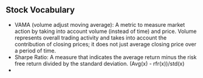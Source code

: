 
== Stock Vocabulary ==
* VAMA (volume adjust moving average): A metric to measure market action by taking into account volume (instead of time) and price. Volume represents overall trading activity and takes into account the contribution of closing prices; it does not just average closing price over a period of time.
* Sharpe Ratio: A measure that indicates the average return minus the risk free return divided by the standard deviation. (Avg(x) - rfr(x))/std(x)
*